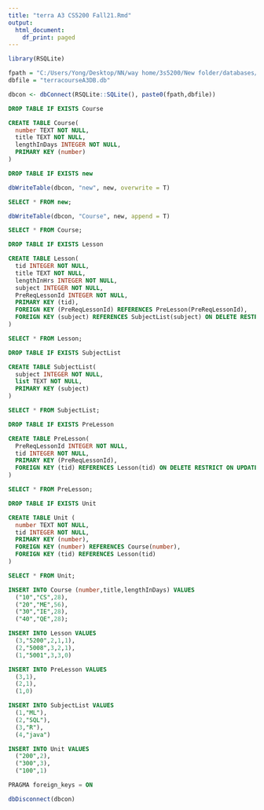 ```yaml
---
title: "terra A3 CS5200 Fall21.Rmd"
output:
  html_document:
    df_print: paged
---
```


```r
library(RSQLite)

fpath = "C:/Users/Yong/Desktop/NN/way home/3s5200/New folder/databases/"
dbfile = "terracourseA3DB.db"

dbcon <- dbConnect(RSQLite::SQLite(), paste0(fpath,dbfile))
```

```sql
DROP TABLE IF EXISTS Course
```

```sql
CREATE TABLE Course(
  number TEXT NOT NULL,
  title TEXT NOT NULL,
  lengthInDays INTEGER NOT NULL,
  PRIMARY KEY (number)
)
```

```sql
DROP TABLE IF EXISTS new
```

```r
dbWriteTable(dbcon, "new", new, overwrite = T)
```

```sql
SELECT * FROM new;
```

```r
dbWriteTable(dbcon, "Course", new, append = T)
```


```sql
SELECT * FROM Course;
```

```sql
DROP TABLE IF EXISTS Lesson
```

```sql
CREATE TABLE Lesson(
  tid INTEGER NOT NULL,
  title TEXT NOT NULL,
  lengthInHrs INTEGER NOT NULL,
  subject INTEGER NOT NULL,
  PreReqLessonId INTEGER NOT NULL,
  PRIMARY KEY (tid),
  FOREIGN KEY (PreReqLessonId) REFERENCES PreLesson(PreReqLessonId),
  FOREIGN KEY (subject) REFERENCES SubjectList(subject) ON DELETE RESTRICT
)
```


```sql
SELECT * FROM Lesson;
```


```sql
DROP TABLE IF EXISTS SubjectList
```

```sql
CREATE TABLE SubjectList(
  subject INTEGER NOT NULL,
  list TEXT NOT NULL,
  PRIMARY KEY (subject)
)
```

```sql
SELECT * FROM SubjectList;
```


```sql
DROP TABLE IF EXISTS PreLesson
```

```sql
CREATE TABLE PreLesson(
  PreReqLessonId INTEGER NOT NULL,
  tid INTEGER NOT NULL,
  PRIMARY KEY (PreReqLessonId),
  FOREIGN KEY (tid) REFERENCES Lesson(tid) ON DELETE RESTRICT ON UPDATE CASCADE
)
```

```sql
SELECT * FROM PreLesson;
```


```sql
DROP TABLE IF EXISTS Unit
```

```sql
CREATE TABLE Unit (
  number TEXT NOT NULL,
  tid INTEGER NOT NULL,
  PRIMARY KEY (number),
  FOREIGN KEY (number) REFERENCES Course(number),
  FOREIGN KEY (tid) REFERENCES Lesson(tid)
)
```

```sql
SELECT * FROM Unit;
```


```sql
INSERT INTO Course (number,title,lengthInDays) VALUES 
  ("10","CS",28),
  ("20","ME",56),
  ("30","IE",28),
  ("40","QE",28);
```


```sql
INSERT INTO Lesson VALUES 
  (3,"5200",2,1,1),
  (2,"5008",3,2,1),
  (1,"5001",3,3,0)
```


```sql
INSERT INTO PreLesson VALUES 
  (3,1),
  (2,1),
  (1,0)
```


```sql
INSERT INTO SubjectList VALUES 
  (1,"ML"),
  (2,"SQL"),
  (3,"R"),
  (4,"java")
```


```sql
INSERT INTO Unit VALUES 
  ("200",2),
  ("300",3),
  ("100",1)
```


```sql
PRAGMA foreign_keys = ON
```


```r
dbDisconnect(dbcon)
```

